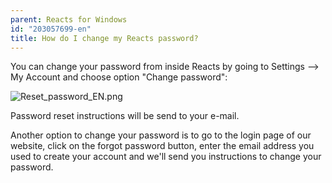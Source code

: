 ```yaml
---
parent: Reacts for Windows
id: "203057699-en"
title: How do I change my Reacts password?
---
```

You can change your password from inside Reacts by going to Settings --> My Account and choose option "Change password":

![Reset_password_EN.png](@assets/attachments/Reset_password_EN.png)

Password reset instructions will be send to your e-mail.

Another option to change your password is to go to the login page of our website, click on the forgot password button, enter the email address you used to create your account and we'll send you instructions to change your password.


